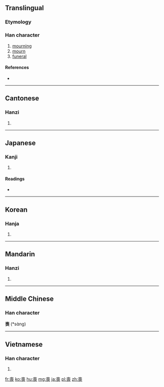 {{also|丧}}
==Translingual==

===Etymology===
{{Han compound|哭|亾|c1=s|c2=p|t1=cry|ls=ic}}

===Han character===
{{Han char|rn=30|rad=口|as=09|sn=12|four=4073<sub>2</sub>|canj=土口口女 (GRRV)}}

# [[mourning]]
# [[mourn]]
# [[funeral]]

====References====
* {{Han ref|kx=0200.120|dkj=03985|dj=0421.230|hdz=10650.030|uh=55AA|ud=21930|bh=B3E0|bd=46048}}

----

==Cantonese==

===Hanzi===
{{yue-hanzi|jyut=|y=song1, song3|sim=丧}}

# {{defn|lang=yue|sort=口09}}

----

==Japanese==

===Kanji===
{{ja-kanji|grade=c|rs=口09}}

# {{defn|lang=ja|sort=口09}}

====Readings====
* {{ja-readings|on=[[そう]] (sō)|kun=[[も]] (mo), [[うしなう]] (ushinau), [[ほろびる]] (horobiru)}}

----

==Korean==

===Hanja===
{{ko-hanja|hangeul=상|rv=sang|mr=sang}}

# {{defn|lang=ko|sort=口09}}

----

==Mandarin==

===Hanzi===
{{cmn-hanzi|sim=丧|pin=[[sāng]] ([[sang1]])|wg=sang<sup>1</sup>}}

# {{defn|lang=cmn|sort=口09}}

----

==Middle Chinese==
===Han character===
'''喪''' (*sɑ̀ng)<!--note: asterisk indicates that this character appears more than four times in the Tang Dynasty corpus of literature; the vowel "ɑ" is an IPA symbol and is thus different from the vowel "a"-->

----

==Vietnamese==

===Han character===
{{vi-hantu|[[tang]], [[táng]], [[tảng]]|rs=口09}}

# {{defn|lang=vi|sort=口09}}

[[fr:喪]]
[[ko:喪]]
[[hu:喪]]
[[mg:喪]]
[[ja:喪]]
[[pl:喪]]
[[zh:喪]]